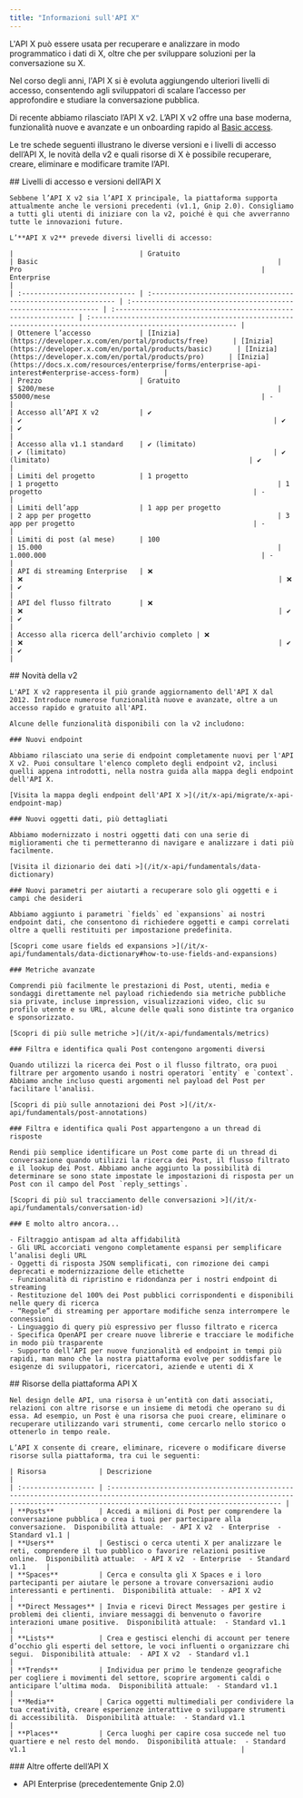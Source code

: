 ```yaml
---
title: "Informazioni sull'API X"
---
```


L'API X può essere usata per recuperare e analizzare in modo programmatico i dati di X, oltre che per sviluppare soluzioni per la conversazione su X.

Nel corso degli anni, l'API X si è evoluta aggiungendo ulteriori livelli di accesso, consentendo agli sviluppatori di scalare l’accesso per approfondire e studiare la conversazione pubblica.

Di recente abbiamo rilasciato l’API X v2. L’API X v2 offre una base moderna, funzionalità nuove e avanzate e un onboarding rapido al [Basic access](https://developer.x.com/en/portal/products/basic).

Le tre schede seguenti illustrano le diverse versioni e i livelli di accesso dell’API X, le novità della v2 e quali risorse di X è possibile recuperare, creare, eliminare e modificare tramite l’API.

<Tabs>
  <Tab title="Access levels and versions">
    ## Livelli di accesso e versioni dell’API X

    Sebbene l’API X v2 sia l’API X principale, la piattaforma supporta attualmente anche le versioni precedenti (v1.1, Gnip 2.0). Consigliamo a tutti gli utenti di iniziare con la v2, poiché è qui che avverranno tutte le innovazioni future.

    L’**API X v2** prevede diversi livelli di accesso:

    |                               | Gratuito                                                       | Basic                                                           | Pro                                                           | Enterprise                                                                                                  |
    | :---------------------------- | :------------------------------------------------------------- | :-------------------------------------------------------------- | :------------------------------------------------------------ | :---------------------------------------------------------------------------------------------------------- |
    | Ottenere l’accesso            | [Inizia](https://developer.x.com/en/portal/products/free)      | [Inizia](https://developer.x.com/en/portal/products/basic)      | [Inizia](https://developer.x.com/en/portal/products/pro)      | [Inizia](https://docs.x.com/resources/enterprise/forms/enterprise-api-interest#enterprise-access-form)      |
    | Prezzo                        | Gratuito                                                       | $200/mese                                                       | $5000/mese                                                    | -                                                                                                           |
    | Accesso all’API X v2          | ✔️                                                             | ✔️                                                              | ✔️                                                            | ✔️                                                                                                          |
    | Accesso alla v1.1 standard    | ✔️ (limitato)                                                  | ✔️ (limitato)                                                   | ✔️ (limitato)                                                 | ✔️                                                                                                          |
    | Limiti del progetto           | 1 progetto                                                     | 1 progetto                                                      | 1 progetto                                                    | -                                                                                                           |
    | Limiti dell’app               | 1 app per progetto                                             | 2 app per progetto                                              | 3 app per progetto                                            | -                                                                                                           |
    | Limiti di post (al mese)      | 100                                                            | 15.000                                                          | 1.000.000                                                     | -                                                                                                           |
    | API di streaming Enterprise   | ❌                                                              | ❌                                                               | ❌                                                             | ✔️                                                                                                          |
    | API del flusso filtrato       | ❌                                                              | ❌                                                               | ✔️                                                            | ✔️                                                                                                          |
    | Accesso alla ricerca dell’archivio completo | ❌                                              | ❌                                                               | ✔️                                                            | ✔️                                                                                                          |
  </Tab>

  <Tab title="What's new with v2">
    ## Novità della v2

    L'API X v2 rappresenta il più grande aggiornamento dell'API X dal 2012. Introduce numerose funzionalità nuove e avanzate, oltre a un accesso rapido e gratuito all'API.

    Alcune delle funzionalità disponibili con la v2 includono:

    ### Nuovi endpoint

    Abbiamo rilasciato una serie di endpoint completamente nuovi per l'API X v2. Puoi consultare l'elenco completo degli endpoint v2, inclusi quelli appena introdotti, nella nostra guida alla mappa degli endpoint dell'API X.

    [Visita la mappa degli endpoint dell'API X >](/it/x-api/migrate/x-api-endpoint-map)

    ### Nuovi oggetti dati, più dettagliati

    Abbiamo modernizzato i nostri oggetti dati con una serie di miglioramenti che ti permetteranno di navigare e analizzare i dati più facilmente.

    [Visita il dizionario dei dati >](/it/x-api/fundamentals/data-dictionary)

    ### Nuovi parametri per aiutarti a recuperare solo gli oggetti e i campi che desideri

    Abbiamo aggiunto i parametri `fields` ed `expansions` ai nostri endpoint dati, che consentono di richiedere oggetti e campi correlati oltre a quelli restituiti per impostazione predefinita.

    [Scopri come usare fields ed expansions >](/it/x-api/fundamentals/data-dictionary#how-to-use-fields-and-expansions)

    ### Metriche avanzate

    Comprendi più facilmente le prestazioni di Post, utenti, media e sondaggi direttamente nel payload richiedendo sia metriche pubbliche sia private, incluse impression, visualizzazioni video, clic su profilo utente e su URL, alcune delle quali sono distinte tra organico e sponsorizzato.

    [Scopri di più sulle metriche >](/it/x-api/fundamentals/metrics)

    ### Filtra e identifica quali Post contengono argomenti diversi

    Quando utilizzi la ricerca dei Post o il flusso filtrato, ora puoi filtrare per argomento usando i nostri operatori `entity` e `context`. Abbiamo anche incluso questi argomenti nel payload del Post per facilitare l'analisi.

    [Scopri di più sulle annotazioni dei Post >](/it/x-api/fundamentals/post-annotations)

    ### Filtra e identifica quali Post appartengono a un thread di risposte

    Rendi più semplice identificare un Post come parte di un thread di conversazione quando utilizzi la ricerca dei Post, il flusso filtrato e il lookup dei Post. Abbiamo anche aggiunto la possibilità di determinare se sono state impostate le impostazioni di risposta per un Post con il campo del Post `reply_settings`.

    [Scopri di più sul tracciamento delle conversazioni >](/it/x-api/fundamentals/conversation-id)

    ### E molto altro ancora...

    - Filtraggio antispam ad alta affidabilità
    - Gli URL accorciati vengono completamente espansi per semplificare l’analisi degli URL
    - Oggetti di risposta JSON semplificati, con rimozione dei campi deprecati e modernizzazione delle etichette
    - Funzionalità di ripristino e ridondanza per i nostri endpoint di streaming
    - Restituzione del 100% dei Post pubblici corrispondenti e disponibili nelle query di ricerca
    - “Regole” di streaming per apportare modifiche senza interrompere le connessioni
    - Linguaggio di query più espressivo per flusso filtrato e ricerca
    - Specifica OpenAPI per creare nuove librerie e tracciare le modifiche in modo più trasparente
    - Supporto dell’API per nuove funzionalità ed endpoint in tempi più rapidi, man mano che la nostra piattaforma evolve per soddisfare le esigenze di sviluppatori, ricercatori, aziende e utenti di X
  </Tab>

  <Tab title="X API resources">
    ## Risorse della piattaforma API X

    Nel design delle API, una risorsa è un’entità con dati associati, relazioni con altre risorse e un insieme di metodi che operano su di essa. Ad esempio, un Post è una risorsa che puoi creare, eliminare o recuperare utilizzando vari strumenti, come cercarlo nello storico o ottenerlo in tempo reale.

    L’API X consente di creare, eliminare, ricevere o modificare diverse risorse sulla piattaforma, tra cui le seguenti:

    | Risorsa             | Descrizione                                                                                                                                                                             |
    | :------------------ | :-------------------------------------------------------------------------------------------------------------------------------------------------------------------------------------- |
    | **Posts**           | Accedi a milioni di Post per comprendere la conversazione pubblica o crea i tuoi per partecipare alla conversazione.  Disponibilità attuale:  - API X v2  - Enterprise  - Standard v1.1 |
    | **Users**           | Gestisci o cerca utenti X per analizzare le reti, comprendere il tuo pubblico o favorire relazioni positive online.  Disponibilità attuale:  - API X v2  - Enterprise  - Standard v1.1     |
    | **Spaces**          | Cerca e consulta gli X Spaces e i loro partecipanti per aiutare le persone a trovare conversazioni audio interessanti e pertinenti.  Disponibilità attuale:  - API X v2                                    |
    | **Direct Messages** | Invia e ricevi Direct Messages per gestire i problemi dei clienti, inviare messaggi di benvenuto o favorire interazioni umane positive.  Disponibilità attuale:  - Standard v1.1                        |
    | **Lists**           | Crea e gestisci elenchi di account per tenere d’occhio gli esperti del settore, le voci influenti o organizzare chi segui.  Disponibilità attuale:  - API X v2  - Standard v1.1               |
    | **Trends**          | Individua per primo le tendenze geografiche per cogliere i movimenti del settore, scoprire argomenti caldi o anticipare l’ultima moda.  Disponibilità attuale:  - Standard v1.1                           |
    | **Media**           | Carica oggetti multimediali per condividere la tua creatività, creare esperienze interattive o sviluppare strumenti di accessibilità.  Disponibilità attuale:  - Standard v1.1                               |
    | **Places**          | Cerca luoghi per capire cosa succede nel tuo quartiere e nel resto del mondo.  Disponibilità attuale:  - Standard v1.1                                                     |
  </Tab>
</Tabs>

<div id="other-x-api-offerings">
  ### Altre offerte dell’API X
</div>

- API Enterprise (precedentemente Gnip 2.0)